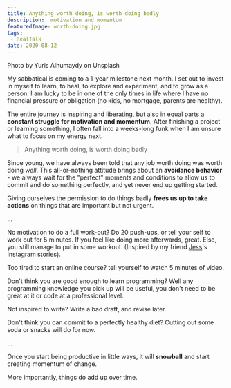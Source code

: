 ```yaml
---
title: Anything worth doing, is worth doing badly
description:  motivation and momentum
featuredImage: worth-doing.jpg
tags:
 - RealTalk
date: 2020-08-12
---
```

<p style={{fontSize: "0.7em", fontStyle: "italic"}}>Photo by Yuris Alhumaydy on Unsplash</p>

My sabbatical is coming to a 1-year milestone next month. I set out to invest in myself to learn, to heal, to explore and experiment, and to grow as a person. I am lucky to be in one of the only times in life where I have no financial pressure or obligation (no kids, no mortgage, parents are healthy).

The entire journey is inspiring and liberating, but also in equal parts a **constant struggle for motivation and momentum**. After finishing a project or learning something, I often fall into a weeks-long funk when I am unsure what to focus on my energy next. 

>Anything worth doing, is worth doing badly

Since young, we have always been told that any job worth doing was worth doing *well*. This all-or-nothing attitude brings about an **avoidance behavior** - we always wait for the "perfect" moments and conditions to allow us to commit and do something perfectly, and yet never end up getting started.

Giving ourselves the permission to do things badly **frees us up to take actions** on things that are important but not urgent.

...

No motivation to do a full work-out? Do 20 push-ups, or tell your self to work out for 5 minutes. If you feel like doing more afterwards, great. Else, you still manage to put in some workout. (Inspired by my friend <a href="https://www.instagram.com/jeszeo/?hl=en">Jess</a>'s Instagram stories). 

Too tired to start an online course? tell yourself to watch 5 minutes of video.

Don't think you are good enough to learn programming? Well any programming knowledge you pick up will be useful, you don't need to be great at it or code at a professional level.

Not inspired to write? Write a bad draft, and revise later.

Don't think you can commit to a perfectly healthy diet? Cutting out some soda or snacks will do for now.

...

Once you start being productive in little ways, it will **snowball** and start creating momentum of change.

More importantly, things do add up over time.
